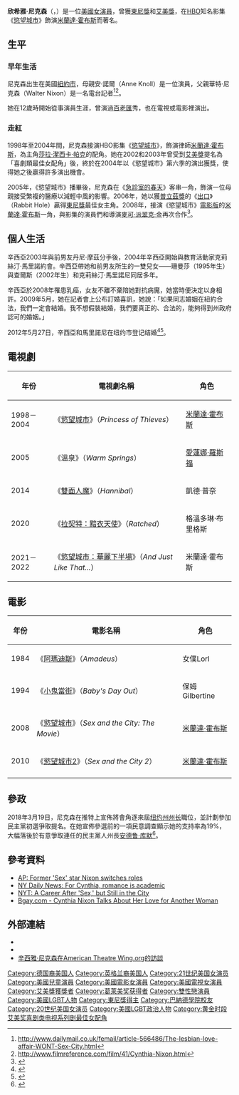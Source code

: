 {{noteTA
|T=zh-tw:欣希雅·尼克森;zh-hk:仙菲亞·歷遜;zh-cn:辛西娅·尼克松;
|1=zh-tw:欣希雅;zh-hk:仙菲亞;zh-cn:辛西娅;
|2=zh-tw:尼克森;zh-hk:歷遜;zh-cn:尼克松;
|3=zh-hans:欲望城市; zh-tw:慾望城市; zh-hk:色慾都市;zh-cn:欲望都市;
|G1=TV
}}
{{藝人
| 類型 = 女演員
| 姓名     = 欣希雅·尼克森
| 英文名   = Cynthia Nixon
| 圖片     = Cynthia Nixon 2014 (cropped).jpg
| 圖片簡介 = 2014年的尼克森
| 出生日期 = {{birth date and age|1966|4|9}}
| 原名     = Cynthia Ellen Nixon <br/>辛西雅·艾倫·尼克森
| 國籍     = {{USA}}
| 出生地點 = {{USA}}[[纽约|纽约]][[曼哈顿|曼哈顿]]
| 活躍年代 = 1978年至今
| 代表作 = 慾望城市
| emmyawards = '''喜劇類最佳女配角'''<br />2004 《[[慾望城市|慾望城市]]》 <br> '''劇情類最佳女客串演員'''<br>2008 《[[法律與秩序：特殊受害者|法律與秩序：特殊受害者]]》
| grammyawards = '''最佳誦讀專輯'''<br>2009   "An Inconvenient Truth"
| goldenraspberryawards = '''最差女主角'''<br>2011 《[[慾望城市2|慾望城市2]]》
| tonyawards= '''最佳話劇女主角'''<br /> 2006《Rabbit Hole》 <br> '''最佳話劇女配角'''<br>2017 《The Little Foxes》
| sagawards = '''最佳喜劇影集整體演出'''<br />2002 《[[慾望城市|慾望城市]]》<br>2004  《[[慾望城市|慾望城市]]》
| 配偶     = Christine Marinoni（2012–至今）
| children = Samantha Mozes (1996)<br>Charles Ezekiel Mozes (2002)<br>Max Ellington Nixon-Marinoni  (2011)
}}
'''欣希雅·尼克森'''（{{lang-en|Cynthia Nixon}}，{{bd|1966年|4月9日||}}）是一位[[美國|美國]][[女演員|女演員]]，曾獲[[東尼獎|東尼獎]]和[[艾美獎|艾美獎]]，在[[HBO|HBO]]知名影集《[[慾望城市|慾望城市]]》飾演[[米蘭達·霍布斯|米蘭達·霍布斯]]而著名。

== 生平 ==
=== 早年生活 ===
尼克森出生在美國[[紐約市|紐約市]]，母親安·諾爾（Anne Knoll）是一位演員，父親華特·尼克森（Walter Nixon）是一名電台記者<ref>http://www.dailymail.co.uk/femail/article-566486/The-lesbian-love-affair-WONT-Sex-City.html</ref><ref>http://www.filmreference.com/film/41/Cynthia-Nixon.html</ref>。

她在12歲時開始從事演員生涯，曾演過[[百老匯|百老匯]]秀，也在電視或電影裡演出。

=== 走紅 ===
1998年至2004年間，尼克森接演HBO影集《[[慾望城市|慾望城市]]》，飾演律師[[米蘭達·霍布斯|米蘭達·霍布斯]]，為主角[[莎拉·潔西卡·帕克|莎拉·潔西卡·帕克]]的配角。她在2002和2003年曾受到[[艾美獎|艾美獎]]提名為「喜劇類最佳女配角」後，終於在2004年以《慾望城市》第六季的演出獲獎，使得她之後贏得許多演出機會。

2005年，《慾望城市》播畢後，尼克森在《[[急診室的春天|急診室的春天]]》客串一角，飾演一位母親接受繁複的醫療以減輕中風的影響。2006年，她以獲[[普立茲獎|普立茲獎]]的《[[出口_(舞台劇)|出口]]》（Rabbit Hole）贏得[[東尼獎|東尼獎]]最佳女主角。2008年，接演《慾望城市》[[慾望城市|電影版]]的[[米蘭達·霍布斯|米蘭達·霍布斯]]一角，與影集的演員們和導演[[麥可·派翠克·金|麥可·派翠克·金]]再次合作<ref>{{cite news |url=http://abclocal.go.com/wls/story?section=entertainment&id=4761610 |title="Sex and the City" Movie Close to Green Light |publisher=ABC News |date=2006-11-14 |access-date=2008-08-01 |archive-url=https://web.archive.org/web/20070322124844/http://abclocal.go.com/wls/story?section=entertainment&id=4761610 |archive-date=2007-03-22 |dead-url=yes }}</ref>。

== 個人生活 ==
辛西亞2003年與前男友丹尼·摩茲分手後，2004年辛西亞開始與教育活動家克莉絲汀·馬里諾約會。辛西亞帶她和前男友所生的一雙兒女——珊曼莎（1995年生）與查爾斯（2002年生）和克莉絲汀·馬里諾尼同居多年。

辛西亞於2008年罹患乳癌，女友不離不棄陪她對抗病魔，她當時便決定以身相許。2009年5月，她在記者會上公布訂婚喜訊，她說：「如果同志婚姻在紐約合法，我們一定會結婚。我不想假裝結婚，我們要真正的、合法的，能夠得到州政府認可的婚姻。」

2012年5月27日，辛西亞和馬里諾尼在纽约市登记结婚<ref>{{cite news| url=http://www.ettoday.net/news/20120529/50775.htm|title=慾望城市「米蘭達」和女友結婚　稱「我選擇當同志」|publisher=東森新聞雲|date=2012-05-29|language=zh-tw}}</ref><ref name=marriage>{{cite news | last=Nudd | first=Tim | title=Cynthia Nixon and Christine Marinoni Get Married |url=http://www.people.com/people/article/0,,20599177,00.html| date=2012-05-28| accessdate=2012-05-28}}</ref>。

==電視劇== 
{| class="wikitable"
|-
! 年份 !! 電視劇名稱 !! 角色 
|-
|1998－2004 || 《[[慾望城市|慾望城市]]》（''Princess of Thieves''）|| [[米蘭達·霍布斯|米蘭達·霍布斯]]
|-
|2005 || 《溫泉》（''Warm Springs''）|| [[愛蓮娜·羅斯福|愛蓮娜·羅斯福]]
|-
|2014 || 《[[漢尼拔_(電視劇)|雙面人魔]]》（''Hannibal''） ||凱德·普奈
|-
|2020 || 《[[拉契特：黯衣天使|拉契特：黯衣天使]]》（''Ratched''） ||格溫多琳·布里格斯
|-
|2021－2022 ||《[[慾望城市：華麗下半場|慾望城市：華麗下半場]]》（''And Just Like That...''）|| 米蘭達·霍布斯
|}

==電影==
{| class="wikitable"
|-
! 年份 !! 電影名稱 !! 角色
|-
|1984 || 《[[阿瑪迪斯|阿瑪迪斯]]》（''Amadeus''）|| 女僕Lorl
|-
|1994 || 《[[小鬼當街|小鬼當街]]》（''Baby's Day Out''）|| 保姆Gilbertine
|-
|2008 || 《[[慾望城市_(電影)|慾望城市]]》（''Sex and the City: The Movie''）|| [[米蘭達·霍布斯|米蘭達·霍布斯]]
|-
|2010 || 《[[慾望城市2|慾望城市2]]》（''Sex and the City 2''） || [[米蘭達·霍布斯|米蘭達·霍布斯]]
|-
|}

== 參政 ==
2018年3月19日，尼克森在推特上宣佈將會角逐來屆[[纽约州州长|纽约州州长]]職位，並計劃參加民主黨初選爭取提名。在她宣佈參選前的一項民意調查顯示她的支持率為19%，大幅落後於有意爭取連任的民主黨人州長[[安德鲁·库默|安德鲁·库默]]<ref>{{Cite news |url=http://www.bbc.com/zhongwen/simp/world-43475882 |title=《欲望都市》女星宣布参选 或成纽约首位女州长 |work=BBC中文網 |date=2018-03-20}}</ref>。

== 參考資料 ==
{{reflist}}

*[https://web.archive.org/web/20080718101830/http://msnbc.msn.com/id/6090141/ AP: Former 'Sex' star Nixon switches roles]
*[https://web.archive.org/web/20060628205354/http://www.nydailynews.com/front/story/236405p-202975c.html NY Daily News: For Cynthia, romance is academic]
*[http://www.nytimes.com/2006/01/22/theater/newsandfeatures/22domi.html NYT: A Career After 'Sex,' but Still in the City]
*[http://www.bgay.com/bnews/news60926_nixon_talks_about_being_lesbian.htm Bgay.com - Cynthia Nixon Talks About Her Love for Another Woman]

== 外部連結 ==
*{{ibdb|54575|name=辛西雅·尼克森}}
*{{imdb|0633223}}
*[https://web.archive.org/web/20080907231759/http://www.americantheatrewing.org/downstagecenter/detail/cynthia_nixon 辛西雅·尼克森在American Theatre Wing.org的訪談]

{{黄金时段艾美奖最佳喜剧类电视系列剧女配角}}
{{黄金时段艾美奖剧情类最佳女客串演员}}
{{托尼獎最佳話劇女主角}}
{{Authority control}}
{{DEFAULTSORT:Nixon, Cynthia}}
[[Category:德国裔美国人|Category:德国裔美国人]]
[[Category:英格兰裔美国人|Category:英格兰裔美国人]]
[[Category:21世纪美国女演员|Category:21世纪美国女演员]]
[[Category:美國兒童演員|Category:美國兒童演員]]
[[Category:美國電影女演員|Category:美國電影女演員]]
[[Category:美國電視女演員|Category:美國電視女演員]]
[[Category:艾美獎獲獎者|Category:艾美獎獲獎者]]
[[Category:葛莱美奖获得者|Category:葛莱美奖获得者]]
[[Category:雙性戀演員|Category:雙性戀演員]]
[[Category:美國LGBT人物|Category:美國LGBT人物]]
[[Category:東尼獎得主|Category:東尼獎得主]]
[[Category:巴納德學院校友|Category:巴納德學院校友]]
[[Category:20世纪美国女演员|Category:20世纪美国女演员]]
[[Category:美國LGBT政治人物|Category:美國LGBT政治人物]]
[[Category:黄金时段艾美奖喜剧类电视系列剧最佳女配角|Category:黄金时段艾美奖喜剧类电视系列剧最佳女配角]]